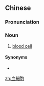 {{also|血细胞}}
==Chinese==
{{zh-forms|s=血细胞|type=12}}

===Pronunciation===
{{zh-pron
|m=血xìbāo
|c=hyut3 sai3 baau1
|cat=n
}}

===Noun===
{{zh-noun}}

# {{lb|zh|hematology|cytology}} [[blood cell]]

====Synonyms====
* {{zh-l|血球}}

[[zh:血細胞]]